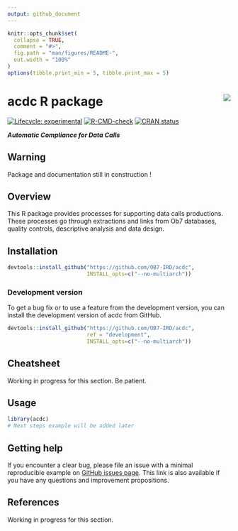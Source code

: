 ```yaml
---
output: github_document
---
```


<!-- README.md is generated from README.Rmd. Please edit that file and click on Knit button at the end. -->

```r
knitr::opts_chunk$set(
  collapse = TRUE,
  comment = "#>",
  fig.path = "man/figures/README-",
  out.width = "100%"
)
options(tibble.print_min = 5, tibble.print_max = 5)
```

# acdc R package <a href='https://ob7-ird.github.io/acdc'><img src='man/figures/logo.png' align="right" /></a>

<!-- badges: start -->
[![Lifecycle: experimental](https://img.shields.io/badge/lifecycle-experimental-orange.svg)](https://www.tidyverse.org/lifecycle/#experimental)
[![R-CMD-check](https://github.com/OB7-IRD/acdc/workflows/R-CMD-check/badge.svg)](https://github.com/OB7-IRD/acdc/actions)
[![CRAN status](https://www.r-pkg.org/badges/version/acdc)](https://CRAN.R-project.org/package=acdc)
<!-- badges: end -->

***Automatic Compliance for Data Calls***

## Warning
Package and documentation still in construction !

## Overview

This R package provides processes for supporting data calls productions. These processes go through extractions and links from Ob7 databases, quality controls, descriptive analysis and data design.

## Installation

```r
devtools::install_github("https://github.com/OB7-IRD/acdc",
                         INSTALL_opts=c("--no-multiarch"))
```

### Development version

To get a bug fix or to use a feature from the development version, you can install the development version of acdc from GitHub.

```r
devtools::install_github("https://github.com/OB7-IRD/acdc",
                         ref = "development",
                         INSTALL_opts=c("--no-multiarch"))
```

## Cheatsheet

Working in progress for this section. Be patient.

## Usage

```r
library(acdc)
# Next steps example will be added later
```

## Getting help

If you encounter a clear bug, please file an issue with a minimal reproducible example on [GitHub issues page](https://github.com/OB7-IRD/acdc/issues). This link is also available if you have any questions and improvement propositions.

## References

Working in progress for this section.
